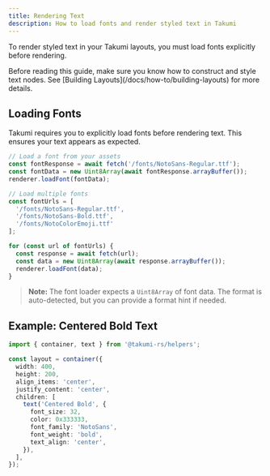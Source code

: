 ```yaml
---
title: Rendering Text
description: How to load fonts and render styled text in Takumi
---
```


To render styled text in your Takumi layouts, you must load fonts explicitly before rendering.

<Callout>
Before reading this guide, make sure you know how to construct and style text nodes. See [Building Layouts](/docs/how-to/building-layouts) for more details.
</Callout>

## Loading Fonts

Takumi requires you to explicitly load fonts before rendering text. This ensures your text appears as expected.

```javascript
// Load a font from your assets
const fontResponse = await fetch('/fonts/NotoSans-Regular.ttf');
const fontData = new Uint8Array(await fontResponse.arrayBuffer());
renderer.loadFont(fontData);

// Load multiple fonts
const fontUrls = [
  '/fonts/NotoSans-Regular.ttf',
  '/fonts/NotoSans-Bold.ttf',
  '/fonts/NotoColorEmoji.ttf'
];

for (const url of fontUrls) {
  const response = await fetch(url);
  const data = new Uint8Array(await response.arrayBuffer());
  renderer.loadFont(data);
}
```

> **Note:** The font loader expects a `Uint8Array` of font data. The format is auto-detected, but you can provide a format hint if needed.

## Example: Centered Bold Text

```typescript
import { container, text } from '@takumi-rs/helpers';

const layout = container({
  width: 400,
  height: 200,
  align_items: 'center',
  justify_content: 'center',
  children: [
    text('Centered Bold', {
      font_size: 32,
      color: 0x333333,
      font_family: 'NotoSans',
      font_weight: 'bold',
      text_align: 'center',
    }),
  ],
});
```

 